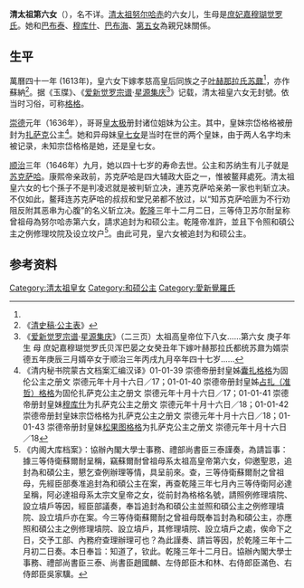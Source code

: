 {{東亞女性歷史人物
| 名稱=
| 身份=[[清朝|清朝]][[皇女|皇女]]
| 畫像=
| 說明=
| 姓=爱新觉罗
| 名=
| 封爵=
| 位號=
| 封號=
| 出生年=1600年
| 逝世年=1646年
| 諡號=
| 墳墓=
| 父親=[[努尔哈赤|努尔哈赤]]
| 同胞兄弟=[[巴布泰|巴布泰]]、[[巴布海|巴布海]]
| 同胞姐妹=[[穆库什|穆库什]]、[[清太祖皇五女|清太祖皇五女]]
| 母親=[[庶妃嘉穆瑚觉罗氏|庶妃嘉穆瑚觉罗氏]]
|}}
'''清太祖第六女'''（{{bd|1600年||1646年||catIdx=6}}），名不详。[[努尔哈赤|清太祖努尔哈赤]]的六女儿，生母是[[庶妃嘉穆瑚觉罗氏|庶妃嘉穆瑚觉罗氏]]。她和[[巴布泰|巴布泰]]、[[穆库什|穆库什]]、[[巴布海|巴布海]]、[[清太祖皇五女|第五女]]為親兄妹關係。

==生平==

萬曆四十一年 (1613年)，皇六女下嫁孝慈高皇后同族之子[[叶赫那拉氏|叶赫那拉氏]][[苏纳|苏鼐]]<ref name="a1"/>，亦作蘇納<ref>《[[s:清史稿/卷166|清史稿·公主表]]》</ref>。据《玉牒》、《[[爱新觉罗宗谱|爱新觉罗宗谱]]·[[星源集庆|星源集庆]]<ref name="a1">《[[爱新觉罗宗谱|爱新觉罗宗谱]]·[[星源集庆|星源集庆]]》（二三页）太祖高皇帝位下八女……第六女 庚子年生 母 庶妃嘉穆瑚觉罗氏贝浑巴晏之女癸丑年下嫁叶赫那拉氏都统苏鼐为婿崇德五年庚辰三月婿卒女于顺治三年丙戌九月卒年四十七岁……</ref>》记载，清太祖皇六女无封號。依当时习俗，可称[[格格|格格]]。

[[崇德|崇德]]元年（1636年），哥哥[[皇太极|皇太极]]册封诸位姐妹为公主。其中，皇妹宗岱格格被册封为[[扎萨克|扎萨克]]公主<ref>《清内秘书院蒙古文档案汇编汉译》01-01-39  崇德帝册封皇姊[[端莊固倫公主|囊扎格格]]为固伦公主之册文 崇德元年十月十六日／17；01-01-40  崇德帝册封皇姊[[嫩哲格格|占扎（准哲）格格]]为固伦扎萨克公主之册文 崇德元年十月十六日／17；01-01-41  崇德帝册封皇妹[[穆库什|穆库什]]为扎萨克公主之册文 崇德元年十月十六日／18；01-01-42  崇德帝册封皇妹宗岱格格为扎萨克公主之册文 崇德元年十月十六日／18；01-01-43  崇德帝册封皇妹[[松古图|松果图格格]]为扎萨克公主之册文 崇德元年十月十六日／18</ref>。她和异母妹[[清太祖皇七女|皇七女]]是当时在世的两个皇妹，由于两人名字均未被记录，未知宗岱格格是她，还是皇七女。

[[顺治|顺治]]三年（1646年）九月，她以四十七岁的寿命去世。公主和苏纳生有儿子就是[[苏克萨哈|苏克萨哈]]。康熙帝亲政前，苏克萨哈是四大辅政大臣之一，惟被鳌拜處死。清太祖皇六女的七个孫子不是判凌迟就是被判斩立决，連苏克萨哈亲弟一家也判斩立决。不仅如此，鳌拜连苏克萨哈的叔叔和堂兄弟都不放过，以“知苏克萨哈匪为不行劝阻反附其恶串为心腹”的名义斩立决。[[乾隆|乾隆]]三年十二月二日，三等侍卫苏尔耐呈称曾祖母為努尔哈赤第六女，請求追封为和硕公主。乾隆帝准許，並且下令照和碩公主之例修理坟院及设立坟户<ref>《内阁大库档案》：協辦內閣大學士事務、禮部尚書臣三泰謹奏，為請旨事：據三等侍衛蘇爾耐呈稱，竊蘇爾耐曾祖母系太祖高皇帝第六女，仰邀聖恩，追封為和碩公主，懇乞查例辦理等情，具呈前來。查，三等侍衛蘇爾耐之曾祖母，先經臣部奏准追封為和碩公主在案，再查乾隆三年七月內三等侍衛阿必達呈稱，阿必達祖母系太宗文皇帝之女，從前封為格格名號，請照例修理墳院、設立墳戶等因，經臣部議奏，奉旨追封為和碩公主並照和碩公主之例修理墳院、設立墳戶亦在案。今三等侍衛蘇爾耐之曾祖母既奉旨封為和碩公主，亦應照和碩公主之例修理墳院、設立墳戶，其修理墳院、設立墳戶之處，俟命下之日，交予工部、內務府查理辦理可也？為此謹奏、請旨等因，於乾隆三年十二月初二日奏。本日奉旨：知道了，钦此。乾隆三年十二月日。協辦內閣大學士事務、禮部尚書臣三泰、尚書臣趙國麟、左侍郎臣木和林、右侍郎臣滿色、右侍郎臣吳家驥。</ref>。由此可見，皇六女被追封为和硕公主。

==参考资料==
<div style="font-size:small" class="references-2column"> 
<references />
</div>

{{清太祖皇室}}
[[Category:清太祖皇女|Category:清太祖皇女]]
[[Category:和硕公主|Category:和硕公主]]
[[Category:愛新覺羅氏|Category:愛新覺羅氏]]